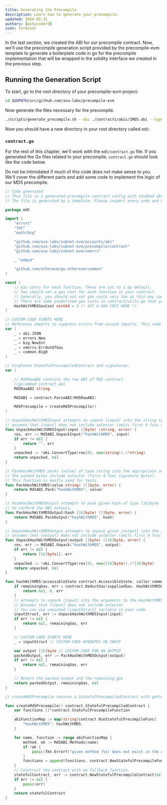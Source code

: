 ```yaml
---
title: Generating the Precompile
description: Learn how to generate your precompile.
updated: 2024-05-31
authors: [ashucoder9]
icon: Terminal
---
```



In the last section, we created the ABI for our precompile contract. Now, we'll use the precompile generation script provided by the precompile-evm template to generate a boilerplate code in go for the precompile implementation that will be wrapped in the solidity interface we created in the previous step.

## Running the Generation Script

To start, go to the root directory of your precompile-evm project: 

```bash
cd $GOPATH/src/github.com/ava-labs/precompile-evm
```

Now generate the files necessary for the precompile.

```bash
./scripts/generate_precompile.sh --abi ./contracts/abis/IMD5.abi --type Md5 --pkg md5 --out ./md5
```

Now you should have a new directory in your root directory called `md5`:

<Files>
  <File name="LICENSE" />
  <File name="README.md" />
  <Folder name="contracts">
    <File name="..." />
  </Folder>
  <File name="go.mod" />
  <File name="go.sum" />
  <Folder name="sha256">
    <File name="..." />
  </Folder>
  <Folder name="md5" defaultOpen>
    <File name="README.md" />
    <File name="config.go" />
    <File name="config_test.go" />
    <File name="contract.abi" />
    <File name="contract.go" />
    <File name="contract_test.go" />
    <File name="module.go" />
  </Folder>
  <Folder name="plugin">
    <File name="main.go" />
  </Folder>
  <Folder name="scripts">
    <File name="build.sh" />
    <File name="..." />
  </Folder>
  <Folder name="tests">
    <File name="..." />
  </Folder>
</Files>

### `contract.go`

For the rest of this chapter, we'll work with the `md5/contract.go` file. If you generated the Go files related to your precompile, `contract.go` should look like the code below.

Do not be intimidated if much of this code does not make sense to you. We'll cover the different parts and add some code to implement the logic of our MD5 precompile.

```go
// Code generated
// This file is a generated precompile contract config with stubbed abstract functions.
// The file is generated by a template. Please inspect every code and comment in this file before use.

package md5

import (
	"errors"
	"fmt"
	"math/big"

	"github.com/ava-labs/subnet-evm/accounts/abi"
	"github.com/ava-labs/subnet-evm/precompile/contract"
	"github.com/ava-labs/subnet-evm/vmerrs"

	_ "embed"

	"github.com/ethereum/go-ethereum/common"
)

const (
	// Gas costs for each function. These are set to 1 by default.
	// You should set a gas cost for each function in your contract.
	// Generally, you should not set gas costs very low as this may cause your network to be vulnerable to DoS attacks.
	// There are some predefined gas costs in contract/utils.go that you can use.
	HashWithMD5GasCost uint64 = 1 /* SET A GAS COST HERE */
)

// CUSTOM CODE STARTS HERE
// Reference imports to suppress errors from unused imports. This code and any unnecessary imports can be removed.
var (
	_ = abi.JSON
	_ = errors.New
	_ = big.NewInt
	_ = vmerrs.ErrOutOfGas
	_ = common.Big0
)

// Singleton StatefulPrecompiledContract and signatures.
var (

	// Md5RawABI contains the raw ABI of Md5 contract.
	//go:embed contract.abi
	Md5RawABI string

	Md5ABI = contract.ParseABI(Md5RawABI)

	Md5Precompile = createMd5Precompile()
)

// UnpackHashWithMD5Input attempts to unpack [input] into the string type argument
// assumes that [input] does not include selector (omits first 4 func signature bytes)
func UnpackHashWithMD5Input(input []byte) (string, error) {
	res, err := Md5ABI.UnpackInput("hashWithMD5", input)
	if err != nil {
		return "", err
	}
	unpacked := *abi.ConvertType(res[0], new(string)).(*string)
	return unpacked, nil
}

// PackHashWithMD5 packs [value] of type string into the appropriate arguments for hashWithMD5.
// the packed bytes include selector (first 4 func signature bytes).
// This function is mostly used for tests.
func PackHashWithMD5(value string) ([]byte, error) {
	return Md5ABI.Pack("hashWithMD5", value)
}

// PackHashWithMD5Output attempts to pack given hash of type [16]byte
// to conform the ABI outputs.
func PackHashWithMD5Output(hash [16]byte) ([]byte, error) {
	return Md5ABI.PackOutput("hashWithMD5", hash)
}

// UnpackHashWithMD5Output attempts to unpack given [output] into the [16]byte type output
// assumes that [output] does not include selector (omits first 4 func signature bytes)
func UnpackHashWithMD5Output(output []byte) ([16]byte, error) {
	res, err := Md5ABI.Unpack("hashWithMD5", output)
	if err != nil {
		return [16]byte{}, err
	}
	unpacked := *abi.ConvertType(res[0], new([16]byte)).(*[16]byte)
	return unpacked, nil
}

func hashWithMD5(accessibleState contract.AccessibleState, caller common.Address, addr common.Address, input []byte, suppliedGas uint64, readOnly bool) (ret []byte, remainingGas uint64, err error) {
	if remainingGas, err = contract.DeductGas(suppliedGas, HashWithMD5GasCost); err != nil {
		return nil, 0, err
	}
	// attempts to unpack [input] into the arguments to the HashWithMD5Input.
	// Assumes that [input] does not include selector
	// You can use unpacked [inputStruct] variable in your code
	inputStruct, err := UnpackHashWithMD5Input(input)
	if err != nil {
		return nil, remainingGas, err
	}

	// CUSTOM CODE STARTS HERE
	_ = inputStruct // CUSTOM CODE OPERATES ON INPUT

	var output [16]byte // CUSTOM CODE FOR AN OUTPUT
	packedOutput, err := PackHashWithMD5Output(output)
	if err != nil {
		return nil, remainingGas, err
	}

	// Return the packed output and the remaining gas
	return packedOutput, remainingGas, nil
}

// createMd5Precompile returns a StatefulPrecompiledContract with getters and setters for the precompile.

func createMd5Precompile() contract.StatefulPrecompiledContract {
	var functions []*contract.StatefulPrecompileFunction

	abiFunctionMap := map[string]contract.RunStatefulPrecompileFunc{
		"hashWithMD5": hashWithMD5,
	}

	for name, function := range abiFunctionMap {
		method, ok := Md5ABI.Methods[name]
		if !ok {
			panic(fmt.Errorf("given method (%s) does not exist in the ABI", name))
		}
		functions = append(functions, contract.NewStatefulPrecompileFunction(method.ID, function))
	}
	// Construct the contract with no fallback function.
	statefulContract, err := contract.NewStatefulPrecompileContract(nil, functions)
	if err != nil {
		panic(err)
	}
	return statefulContract
}
```
